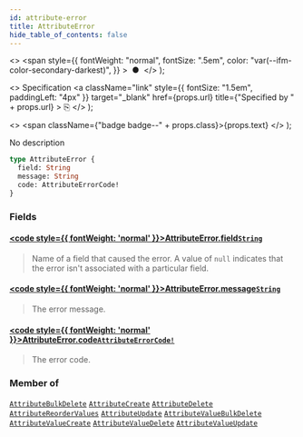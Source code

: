```yaml
---
id: attribute-error
title: AttributeError
hide_table_of_contents: false
---
```


  <>
    <span
      style={{
        fontWeight: "normal",
        fontSize: ".5em",
        color: "var(--ifm-color-secondary-darkest)",
      }}
    >
      &nbsp;●&nbsp;
    </span>
  </>
);

  <>
    Specification
    <a
      className="link"
      style={{ fontSize: "1.5em", paddingLeft: "4px" }}
      target="\_blank"
      href={props.url}
      title={"Specified by " + props.url}
    >
      ⎘
    </a>
  </>
);

  <>
    <span className={"badge badge--" + props.class}>{props.text}</span>
  </>
);

No description

```graphql
type AttributeError {
  field: String
  message: String
  code: AttributeErrorCode!
}
```

### Fields

#### [<code style={{ fontWeight: 'normal' }}>AttributeError.<b>field</b></code>](#)<Bullet />[`String`](../../api-reference/scalars/string) <Badge class="secondary" text="scalar"/>

> Name of a field that caused the error. A value of `null` indicates that the error isn't associated with a particular field.

#### [<code style={{ fontWeight: 'normal' }}>AttributeError.<b>message</b></code>](#)<Bullet />[`String`](../../api-reference/scalars/string) <Badge class="secondary" text="scalar"/>

> The error message.

#### [<code style={{ fontWeight: 'normal' }}>AttributeError.<b>code</b></code>](#)<Bullet />[`AttributeErrorCode!`](../../api-reference/enums/attribute-error-code) <Badge class="secondary" text="non-null"/> <Badge class="secondary" text="enum"/>

> The error code.

### Member of

[`AttributeBulkDelete`](../../api-reference/objects/attribute-bulk-delete) <Badge class="secondary" text="object"/><Bullet />[`AttributeCreate`](../../api-reference/objects/attribute-create) <Badge class="secondary" text="object"/><Bullet />[`AttributeDelete`](../../api-reference/objects/attribute-delete) <Badge class="secondary" text="object"/><Bullet />[`AttributeReorderValues`](../../api-reference/objects/attribute-reorder-values) <Badge class="secondary" text="object"/><Bullet />[`AttributeUpdate`](../../api-reference/objects/attribute-update) <Badge class="secondary" text="object"/><Bullet />[`AttributeValueBulkDelete`](../../api-reference/objects/attribute-value-bulk-delete) <Badge class="secondary" text="object"/><Bullet />[`AttributeValueCreate`](../../api-reference/objects/attribute-value-create) <Badge class="secondary" text="object"/><Bullet />[`AttributeValueDelete`](../../api-reference/objects/attribute-value-delete) <Badge class="secondary" text="object"/><Bullet />[`AttributeValueUpdate`](../../api-reference/objects/attribute-value-update) <Badge class="secondary" text="object"/>
